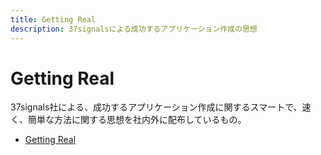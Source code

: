```yaml
---
title: Getting Real
description: 37signalsによる成功するアプリケーション作成の思想
---
```


# Getting Real

37signals社による、成功するアプリケーション作成に関するスマートで、速く、簡単な方法に関する思想を社内外に配布しているもの。

* [Getting Real](https://basecamp.com/gettingreal)
